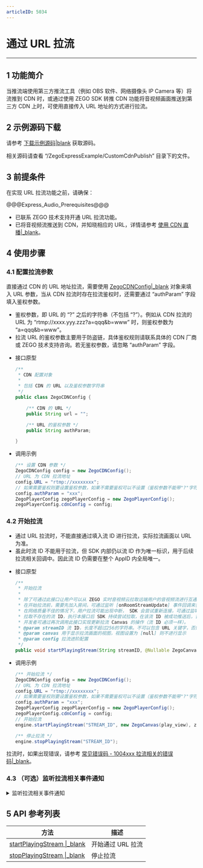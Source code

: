 ```yaml
---
articleID: 5034
---
```

# 通过 URL 拉流

---

## 1 功能简介

当推流端使用第三方推流工具（例如 OBS 软件、网络摄像头 IP Camera 等）将流推到 CDN 时，或通过使用 ZEGO SDK 转推 CDN 功能将音视频画面推送到第三方 CDN 上时，可使用直接传入 URL 地址的方式进行拉流。

## 2 示例源码下载

请参考 [下载示例源码\|blank](#3125) 获取源码。

相关源码请查看 “/ZegoExpressExample/CustomCdnPublish” 目录下的文件。

## 3 前提条件

在实现 URL 拉流功能之前，请确保：

@@@Express_Audio_Prerequisites@@@
- 已联系 ZEGO 技术支持开通 URL 拉流功能。   
- 已将音视频流推送到 CDN，并知晓相应的 URL，详情请参考 [使用 CDN 直播\|_blank](!ExpressVideoSDK-Publisher_Player_Advanced/RelayToCDN)。


## 4 使用步骤

### 4.1 配置拉流参数

直接通过 CDN 的 URL 地址拉流，需要使用 [ZegoCDNConfig\|_blank](/zh/api?doc=Express_Video_SDK_API~Java~class~im-zego-zegoexpress-entity-zego-cdn-config) 对象来填入 URL 参数，当从 CDN 拉流时存在拉流鉴权时，还需要通过 “authParam” 字段填入鉴权参数。  

<div class = 'mk-hint'>

- 鉴权参数，即 URL 的 “?” 之后的字符串（不包括 “?”）。例如从 CDN 拉流的 URL 为 “rtmp://xxxx.yyy.zzz?a=qqq&b=www” 时，则鉴权参数为 “a=qqq&b=www”。  
- 拉流 URL 的鉴权参数主要用于防盗链，具体鉴权规则请联系具体的 CDN 厂商或 ZEGO 技术支持咨询。若无鉴权参数，请忽略 “authParam” 字段。
</div>


- 接口原型

    ```java
    /**
     * CDN 配置对象
     *
     * 包括 CDN 的 URL 以及鉴权参数字符串
     */
    public class ZegoCDNConfig {

        /** CDN 的 URL */
        public String url = "";

        /** URL 的鉴权参数 */
        public String authParam;

    }
    ```

- 调用示例

    ```java
    /** 设置 CDN 参数 */
    ZegoCDNConfig config = new ZegoCDNConfig();
    // URL 为 CDN 拉流地址
    config.URL = "rtmp://xxxxxxxx";
    // 如果需要鉴权则要设置鉴权参数，如果不需要鉴权可以不设置（鉴权参数不能带"?"字符）
    config.authParam = "xxx";
    ZegoPlayerConfig zegoPlayerConfig = new ZegoPlayerConfig();
    zegoPlayerConfig.cdnConfig = config;
    ```

### 4.2 开始拉流

<div class= 'mk-warning'>

- 通过 URL 拉流时，不能直接通过填入流 ID 进行拉流，实际拉流画面以 URL 为准。
- 虽此时流 ID 不能用于拉流，但 SDK 内部仍以流 ID 作为唯一标识，用于后续拉流相关回调中。因此流 ID 仍需要在整个 AppID 内全局唯一。
</div>


- 接口原型

    ```java
    /**
     * 开始拉流
     *
     * 除了可通过此接口让用户可以从 ZEGO 实时音视频云拉取远端用户的音视频流进行互通外，还可以通过此接口让用户可以从第三方 URL 拉取远端用户的音视频流。
     * 在开始拉流前，需要先加入房间，可通过监听 [onRoomStreamUpdate] 事件回调来获取该房间内 streamID 的新增。
     * 在网络质量不佳的情况下，用户拉流可能出现中断， SDK 会尝试重新连接，可通过监听 [onPlayerStateUpdate] 事件来获知当前拉流状态以及错误信息。
     * 拉取不存在的流 ID，执行本接口后 SDK 持续尝试拉取，在该流 ID 被成功推送后，音视频流可以真正被拉取到。
     * 开发者可通过再次调用此接口实现更新拉流 Canvas 的操作（流 ID 必须一样）。
     * @param streamID 流 ID，长度不超过256的字符串。不可以包含 URL 关键字，否则推拉流失败。仅支持数字、英文字符和 "-"、"_"。
     * @param canvas 用于显示拉流画面的视图，视图设置为 [null] 则不进行显示
     * @param config 拉流进阶配置
     */
    public void startPlayingStream(String streamID, @Nullable ZegoCanvas canvas, ZegoPlayerConfig config)
    ```

- 调用示例

    ```java
    /** 开始拉流 */
    ZegoCDNConfig config = new ZegoCDNConfig();
    // URL 为 CDN 拉流地址
    config.URL = "rtmp://xxxxxxxx";
    // 如果需要鉴权则要设置鉴权参数，如果不需要鉴权可以不设置（鉴权参数不能带"?"字符）
    config.authParam = "xxx";
    ZegoPlayerConfig zegoPlayerConfig = new ZegoPlayerConfig();
    zegoPlayerConfig.cdnConfig = config;
    // 开始拉流
    engine.startPlayingStream("STREAM_ID", new ZegoCanvas(play_view), zegoPlayerConfig);

    /** 停止拉流 */
    engine.stopPlayingStream("STREAM_ID");
    ```

拉流时，如果出现错误，请参考 [常见错误码 - 1004xxx 拉流相关的错误码\|_blank](4378#5)。


### 4.3 （可选）监听拉流相关事件通知

<details class="zg-primary">
    <summary>监听拉流相关事件通知</summary>

可以通过 [onPlayerStateUpdate\|_blank](/zh/api?doc=Express_Video_SDK_API~Java~class~im-zego-zegoexpress-callback-i-zego-event-handler#on-player-state-update) 来监听从 CDN 拉流的结果。

<div class = 'mk-warning'>

如果不是使用 ZEGO SDK 进行推流，而是使用第三方推流工具直接进行推流、但是使用 ZEGO SDK 进行拉流，这种场景下推流方没有使用 ZEGO SDK 加入房间，拉流方默认收不到 [onRoomStreamUpdate\|_blank](/zh/api?doc=Express_Video_SDK_API~Java~class~im-zego-zegoexpress-callback-i-zego-event-handler#on-room-stream-update) 的回调，可以使用 [后台流增加\|_blank](#1333) 与 [后台流删除\|_blank](#1331) 的功能，让拉流端可以收到 [onRoomStreamUpdate \|_blank](/zh/api?doc=Express_Video_SDK_API~Java~class~im-zego-zegoexpress-callback-i-zego-event-handler#on-room-stream-update) 的回调。
</div>


- 接口原型

    ```java
    /**
     * 拉流状态变更回调
     *
     * 在拉流成功后，可以通过该回调接口获取拉流状态变更的通知。
     * 开发者可根据 state 参数是否在 [正在请求拉流状态] 来大体判断用户的拉流网络情况。
     * @param streamID 流 ID
     * @param state 拉流状态
     * @param errorCode 拉流状态变更对应的错误码。请参考常见错误码文档 [https://doc-zh.zego.im/zh/4378.html]
     * @param extendedData 扩展信息
     */
    public void onPlayerStateUpdate(String streamID, ZegoPlayerState state, int errorCode, JSONObject extendedData){

    }
    ```

- 调用示例

    ```java
    engine.setEventHandler(new IZegoEventHandler(){

        // 重写的其他回调
        ...

        @Override
        public void onPlayerStateUpdate(String streamID, ZegoPlayerState state, int errorCode, JSONObject extendedData) {
            /** 调用拉流接口成功后，当拉流器状态发生变更，如出现网络中断导致推流异常等情况，SDK在重试拉流的同时，会通过该回调通知 */
            // 1. 当收到该回调通知且 state 为 PLAYING 时，表示拉流成功
            // 2. 当收到该回调通知且 state 为 PLAY_REQUESTING 时，表示可能是正在拉流或者由于网络中断等原因导致 SDK 正在重试拉流
            // 3. 当收到该回调通知且 state 为 NO_PLAY 时，表示拉流停止
            // 4. 通过URL拉流时，回调参数中的stream_id即为调用拉流API时的流ID，用于唯一标识当次拉流事件。
        }

        // 重写的其他回调
        ...

    });
    ```
</details>


## 5 API 参考列表

| 方法 | 描述 |
|-------|--------|
| [startPlayingStream \|_blank](/zh/api?doc=Express_Video_SDK_API~Java~class~im-zego-zegoexpress-zego-express-engine#start-playing-stream) | 开始通过 URL 拉流 |
| [stopPlayingStream \|_blank](/zh/api?doc=Express_Video_SDK_API~Java~class~im-zego-zegoexpress-zego-express-engine#stop-playing-stream) | 停止拉流 |
